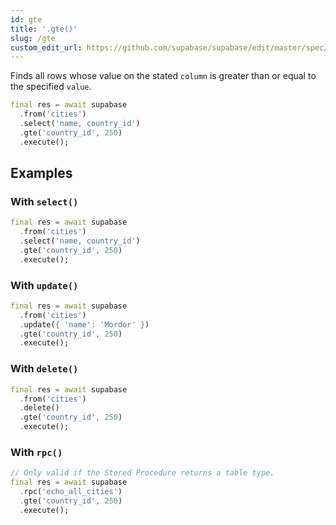 ```yaml
---
id: gte
title: '.gte()'
slug: /gte
custom_edit_url: https://github.com/supabase/supabase/edit/master/spec/supabase_dart_v1_legacy.yml
---
```



Finds all rows whose value on the stated `column` is greater than or equal to the specified `value`.

```dart
final res = await supabase
  .from('cities')
  .select('name, country_id')
  .gte('country_id', 250)
  .execute();
```

## Examples

### With `select()`

```dart
final res = await supabase
  .from('cities')
  .select('name, country_id')
  .gte('country_id', 250)
  .execute();
```

### With `update()`

```dart
final res = await supabase
  .from('cities')
  .update({ 'name': 'Mordor' })
  .gte('country_id', 250)
  .execute();
```

### With `delete()`

```dart
final res = await supabase
  .from('cities')
  .delete()
  .gte('country_id', 250)
  .execute();
```

### With `rpc()`

```dart
// Only valid if the Stored Procedure returns a table type.
final res = await supabase
  .rpc('echo_all_cities')
  .gte('country_id', 250)
  .execute();
```
